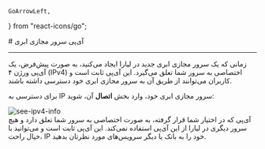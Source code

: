     GoArrowLeft,
} from "react-icons/go";


<Layout>
<Head>
<title>مستندات آی‌پی سرور مجازی ابری - لیارا</title>

<meta property="og:title" content="مستندات خدمات رایانش ابری لیارا" />
<meta property="og:description" content="مستندات مربوط به آی‌پی سرور مجازی VPS در لیارا"  />
<meta property="og:image" content="https://media.liara.ir/logos/liara-poster.jpg" />
</Head>
# آی‌پی سرور مجازی ابری

<hr className="mb-2" />

زمانی که یک سرور مجازی ابری جدید در لیارا ایجاد می‌کنید، به صورت پیش‌فرض، یک آی‌پی ورژن ۴ (IPv4) اختصاصی به سرور شما تعلق می‌گیرد. این آی‌پی ثابت است و کاربران می‌توانند از طریق آن به سرور مجازی ابری خود دسترسی داشته باشند.

<Section id="access-ipv4" title="دسترسی به آی‌پی " />

برای دسترسی به IP سرور مجازی ابری خود، وارد بخش <b>اتصال</b> آن، شوید:


<div className="h-4" />
<img src="https://media.liara.ir/vps/see-ipv4.png" alt="see-ipv4-info"/>

<Section id='what-is-dedicated-ipv4' title="آی‌پی اختصاصی چیست؟" />
آی‌پی که در اختیار شما قرار گرفته، به صورت اختصاصی به سرور شما تعلق دارد و هیچ سرور دیگری در لیارا از این آی‌پی استفاده نمی‌کند. این آی‌پی ثابت است و می‌توانید با خیال راحت، IP خود را به بانک یا دیگر سرویس‌های مورد نظرتان بدهید.



</Layout>
